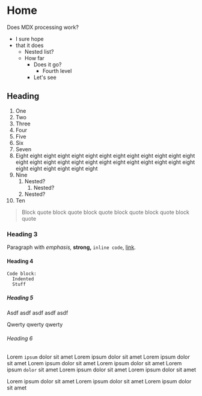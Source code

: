 # Home

Does MDX processing work?

- I sure hope
- that it does
  - Nested list?
  - How far
    - Does it go?
      - Fourth level
    - Let's see

## Heading

1. One
2. Two
3. Three
4. Four
5. Five
6. Six
7. Seven
8. Eight eight eight eight eight eight eight eight eight eight eight eight eight eight eight eight eight eight eight eight eight eight eight eight eight eight eight eight eight eight eight eight
9. Nine
   1. Nested?
      1. Nested?
   1. Nested?
10. Ten

> Block quote block quote block quote block quote block quote block quote

### Heading 3

Paragraph with _emphasis,_ **strong,** `inline code`, [link](/about).

#### Heading 4

```
Code block:
  Indented
  Stuff
```

##### Heading 5

Asdf asdf asdf asdf asdf

Qwerty qwerty qwerty

###### Heading 6

Lorem `ipsum` dolor sit amet Lorem ipsum dolor sit amet Lorem ipsum dolor sit amet Lorem ipsum dolor sit amet Lorem ipsum dolor sit amet Lorem ipsum `dolor` sit amet
Lorem ipsum dolor sit amet Lorem ipsum dolor sit amet

Lorem ipsum dolor sit amet Lorem ipsum dolor sit amet Lorem ipsum dolor sit amet
